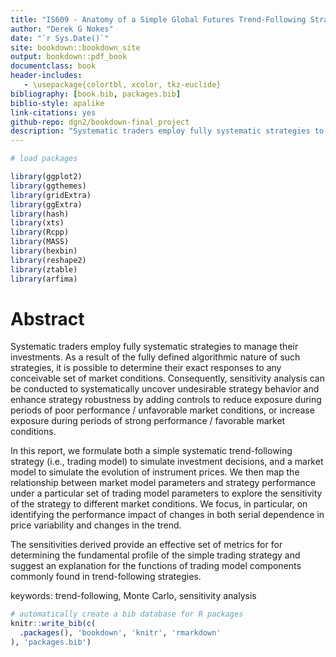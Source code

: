 ```yaml
--- 
title: "IS609 - Anatomy of a Simple Global Futures Trend-Following Strategy"
author: "Derek G Nokes"
date: "`r Sys.Date()`"
site: bookdown::bookdown_site
output: bookdown::pdf_book
documentclass: book
header-includes:
   - \usepackage{colortbl, xcolor, tkz-euclide}
bibliography: [book.bib, packages.bib]
biblio-style: apalike
link-citations: yes
github-repo: dgn2/bookdown-final_project
description: "Systematic traders employ fully systematic strategies to manage their investments. As a result of the fully defined algorithmic nature of such strategies, it is possible to determine their exact responses to any conceivable set of market conditions. Consequently, sensitivity analysis can be conducted to systematically uncover undesirable strategy behavior and enhance strategy robustness by adding controls to reduce exposure during periods of poor performance / unfavorable market conditions, or increase exposure during periods of strong performance / favorable market conditions.In this paper, we formulate both a simple systematic trend-following strategy (i.e., trading model) to simulate investment decisions, and a market model to simulate the evolution of instrument prices. We then map the relationship between market model parameters and strategy performance under a particular set of trading model parameters to explore the sensitivity of the strategy to different market conditions. We focus, in particular, on identifying the performance impact of changes in both serial dependence in price variability and changes in the trend.The sensitivities derived provide an effective set of metrics for for determining the fundamental profile of the simple trading strategy and suggest an explanation for the functions of trading model components commonly found in trend-following strategies."
---
```


```r
# load packages

library(ggplot2)
library(ggthemes)
library(gridExtra)
library(ggExtra)
library(hash)
library(xts)
library(Rcpp)
library(MASS)
library(hexbin)
library(reshape2)
library(ztable)
library(arfima)

```


# Abstract {-}

Systematic traders employ fully systematic strategies to manage their investments. As a result of the fully defined algorithmic nature of such strategies, it is possible to determine their exact responses to any conceivable set of market conditions. Consequently, sensitivity analysis can be conducted to systematically uncover undesirable strategy behavior and enhance strategy robustness by adding controls to reduce exposure during periods of poor performance / unfavorable market conditions, or increase exposure during periods of strong performance / favorable market conditions.

In this report, we formulate both a simple systematic trend-following strategy (i.e., trading model) to simulate investment decisions, and a market model to simulate the evolution of instrument prices. We then map the relationship between market model parameters and strategy performance under a particular set of trading model parameters to explore the sensitivity of the strategy to different market conditions. We focus, in particular, on identifying the performance impact of changes in both serial dependence in price variability and changes in the trend.

The sensitivities derived provide an effective set of metrics for for determining the fundamental profile of the simple trading strategy and suggest an explanation for the functions of trading model components commonly found in trend-following strategies.

keywords: trend-following, Monte Carlo, sensitivity analysis

```r
# automatically create a bib database for R packages
knitr::write_bib(c(
  .packages(), 'bookdown', 'knitr', 'rmarkdown'
), 'packages.bib')
```
